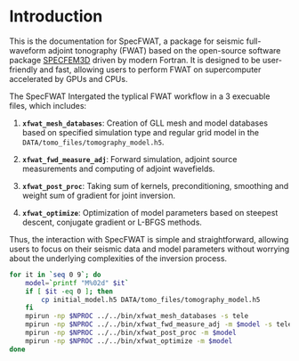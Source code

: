 
# Introduction

This is the documentation for SpecFWAT, a package for seismic full-waveform adjoint tonography (FWAT) based on the open-source software package [SPECFEM3D](https://specfem.org/) driven by modern Fortran. It is designed to be user-friendly and fast, allowing users to perform FWAT on supercomputer accelerated by GPUs and CPUs.

The SpecFWAT Intergated the typlical FWAT workflow in a 3 execuable files, which includes:

1. **`xfwat_mesh_databases`**: Creation of GLL mesh and model databases based on specified simulation type and regular grid model in the `DATA/tomo_files/tomography_model.h5`.

2. **`xfwat_fwd_measure_adj`**: Forward simulation, adjoint source measurements and computing of adjoint wavefields.
3. **`xfwat_post_proc`**: Taking sum of kernels, preconditioning, smoothing and weight sum of gradient for joint inversion.
4. **`xfwat_optimize`**: Optimization of model parameters based on steepest descent, conjugate gradient or L-BFGS methods.

Thus, the interaction with SpecFWAT is simple and straightforward, allowing users to focus on their seismic data and model parameters without worrying about the underlying complexities of the inversion process.

```bash filename="run_fwat.sh" copy showLineNumbers
for it in `seq 0 9`; do
    model=`printf "M%02d" $it`
    if [ $it -eq 0 ]; then
        cp initial_model.h5 DATA/tomo_files/tomography_model.h5
    fi
    mpirun -np $NPROC ../../bin/xfwat_mesh_databases -s tele
    mpirun -np $NPROC ../../bin/xfwat_fwd_measure_adj -m $model -s tele -r 3
    mpirun -np $NPROC ../../bin/xfwat_post_proc -m $model
    mpirun -np $NPROC ../../bin/xfwat_optimize -m $model
done
```